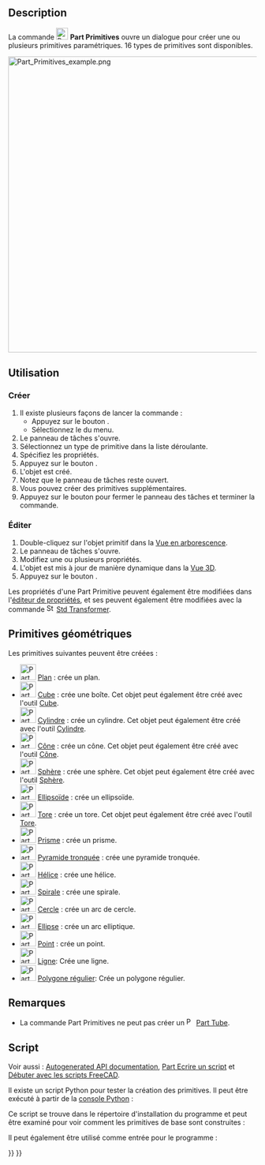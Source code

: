 <languages/>

{{Docnav/fr
|[[Part_Tube/fr|Tube]]
|[[Part_Plane/fr|Plan]]
|[[Part_Workbench/fr|Atelier Part]]
|IconL=Part_Tube.svg
|IconR=Part_Plane.svg
|IconC=Workbench_Part.svg
}}

{{GuiCommand/fr
|Name=Part Primitives
|Name/fr=Part Primitives
|MenuLocation=Part → Créer des primitives...
|Workbenches=[[Part_Workbench/fr|Part]], [[OpenSCAD_Workbench/fr|OpenSCAD]]
|SeeAlso=[[Part_Builder/fr|Part Générateur de formes]]
}}

== Description == 

La commande [[Image:Part_Primitives.svg|24px]] '''Part Primitives''' ouvre un dialogue pour créer une ou plusieurs primitives paramétriques. 16 types de primitives sont disponibles.

[[File:Part_Primitives_example.png|600px]]
{{Caption|Les primitives qui peuvent être créées avec la commande}}

<span id="Usage"></span>
== Utilisation ==

<span id="Create"></span>
===Créer===

# Il existe plusieurs façons de lancer la commande :
#* Appuyez sur le bouton {{Button|[[Image:Part_Primitives.svg|16px]] [[Part_Primitives/fr|Créer des primitives...]]}}.
#* Sélectionnez le {{MenuCommand|Part → [[Image:Part_Primitives.svg|16px]] Créer des primitives...}} du menu.
# Le panneau de tâches {{MenuCommand|Primitives géométriques}} s'ouvre.
# Sélectionnez un type de primitive dans la liste déroulante.
# Spécifiez les propriétés.
# Appuyez sur le bouton {{Button|Créer}}.
# L'objet est créé.
# Notez que le panneau de tâches reste ouvert.
# Vous pouvez créer des primitives supplémentaires.
# Appuyez sur le bouton {{Button|Fermer}} pour fermer le panneau des tâches et terminer la commande.

<span id="Edit"></span>
=== Éditer ===

# Double-cliquez sur l'objet primitif dans la [[Tree_view/fr|Vue en arborescence]].
# Le panneau de tâches {{MenuCommand|Primitives géométriques}} s'ouvre.
# Modifiez une ou plusieurs propriétés.
# L'objet est mis à jour de manière dynamique dans la [[3D_view/fr|Vue 3D]].
# Appuyez sur le bouton {{Button|OK}}.

Les propriétés d'une Part Primitive peuvent également être modifiées dans l'[[Property_editor/fr|éditeur de propriétés]], et ses {{PropertyData|Placement}} peuvent également être modifiées avec la commande [[Image:Std_TransformManip.svg|16px]] [[Std_TransformManip/fr|Std Transformer]].

<span id="Geometric_Primitives"></span>
== Primitives géométriques ==

Les primitives suivantes peuvent être créées :
*[[Image:Part_Plane.svg|32px]] [[Part_Plane/fr|Plan]] : crée un plan.
*[[Image:Part_Box.svg|32px]] [[Part_Box/fr|Cube]] : crée une boîte. Cet objet peut également être créé avec l'outil [[Part_Box/fr|Cube]].
*[[Image:Part_Cylinder.svg|32px]] [[Part_Cylinder/fr|Cylindre]] : crée un cylindre. Cet objet peut également être créé avec l'outil [[Part_Cylinder/fr|Cylindre]].
*[[Image:Part_Cone.svg|32px]] [[Part_Cone/fr|Cône]] : crée un cône. Cet objet peut également être créé avec l'outil [[Part_Cone/fr|Cône]].
*[[Image:Part_Sphere.svg|32px]] [[Part_Sphere/fr|Sphère]] : crée une sphère. Cet objet peut également être créé avec l'outil [[Part_Sphere/fr|Sphère]].
*[[Image:Part_Ellipsoid.svg|32px]] [[Part_Ellipsoid/fr|Ellipsoïde]] : crée un ellipsoïde.
*[[Image:Part_Torus.svg|32px]] [[Part_Torus/fr|Tore]] : crée un tore. Cet objet peut également être créé avec l'outil [[Part_Torus/fr|Tore]].
*[[Image:Part_Prism.svg|32px]] [[Part_Prism/fr|Prisme]] : crée un prisme.
*[[Image:Part_Wedge.svg|32px]] [[Part_Wedge/fr|Pyramide tronquée]] : crée une pyramide tronquée.
*[[Image:Part_Helix.svg|32px]] [[Part_Helix/fr|Hélice]] : crée une hélice.
*[[Image:Part_Spiral.svg|32px]] [[Part_Spiral/fr|Spirale]] : crée une spirale.
*[[Image:Part_Circle.svg|32px]] [[Part_Circle/fr|Cercle]] : crée un arc de cercle.
*[[Image:Part_Ellipse.svg|32px]] [[Part_Ellipse/fr|Ellipse]] : crée un arc elliptique.
*[[Image:Part_Point.svg|32px]] [[Part_Point|Point]] : crée un point.
*[[Image:Part_Line.svg|32px]] [[Part_Line/fr|Ligne]]: Crée une ligne.
*[[Image:Part_RegularPolygon.svg|32px]] [[Part_RegularPolygon/fr|Polygone régulier]]: Crée un polygone régulier.

<span id="Notes"></span>
== Remarques ==

* La commande Part Primitives ne peut pas créer un [[Image:Part_Tube.svg|16px]] [[Part_Tube/fr|Part Tube]].

<span id="Scripting"></span>
== Script ==

Voir aussi : [https://freecad.github.io/SourceDoc/ Autogenerated API documentation], [[Part_scripting/fr|Part Ecrire un script]] et [[FreeCAD_Scripting_Basics/fr|Débuter avec les scripts FreeCAD]].

Il existe un script Python pour tester la création des primitives. Il peut être exécuté à partir de la [[Python_console/fr|console Python]] :

{{Code|code=
import parttests.part_test_objects as pto
pto.create_test_file("example_file")
}}

Ce script se trouve dans le répertoire d'installation du programme et peut être examiné pour voir comment les primitives de base sont construites :

{{Code|code=
$INSTALL_DIR/Mod/Part/parttests/part_test_objects.py
}}

Il peut également être utilisé comme entrée pour le programme :

{{Code|code=
freecad $INSTALL_DIR/Mod/Part/parttests/part_test_objects.py
}}


{{Docnav/fr
|[[Part_Tube/fr|Tube]]
|[[Part_Plane/fr|Plan]]
|[[Part_Workbench/fr|Atelier Part]]
|IconL=Part_Tube.svg
|IconR=Part_Plane.svg
|IconC=Workbench_Part.svg
}}

{{Part_Tools_navi{{#translation:}}}}
{{Userdocnavi{{#translation:}}}}